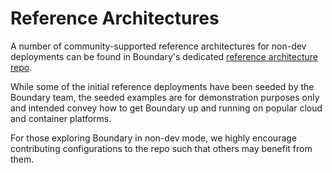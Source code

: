 # Reference Architectures

A number of community-supported reference architectures for non-dev deployments can be found in Boundary's dedicated [reference architecture repo](https://github.com/hashicorp/boundary-reference-architecture).

While some of the initial reference deployments have been seeded by the Boundary team, the seeded examples are for demonstration purposes only and intended convey how to get Boundary up and running on popular cloud and container platforms.

For those exploring Boundary in non-dev mode, we highly encourage contributing configurations to the repo such that others may benefit from them.
